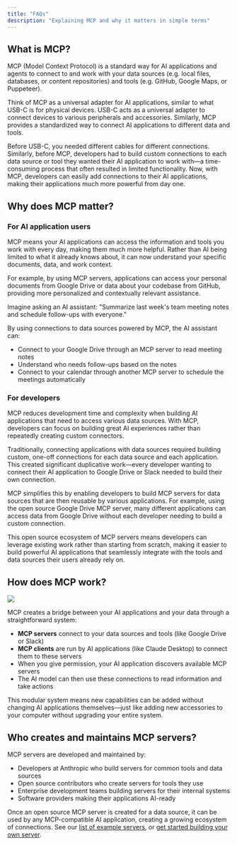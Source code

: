 ```yaml
---
title: "FAQs"
description: "Explaining MCP and why it matters in simple terms"
---
```


## What is MCP?

MCP (Model Context Protocol) is a standard way for AI applications and agents to connect to and work with your data sources (e.g. local files, databases, or content repositories) and tools (e.g. GitHub, Google Maps, or Puppeteer).

Think of MCP as a universal adapter for AI applications, similar to what USB-C is for physical devices. USB-C acts as a universal adapter to connect devices to various peripherals and accessories. Similarly, MCP provides a standardized way to connect AI applications to different data and tools.

Before USB-C, you needed different cables for different connections. Similarly, before MCP, developers had to build custom connections to each data source or tool they wanted their AI application to work with—a time-consuming process that often resulted in limited functionality. Now, with MCP, developers can easily add connections to their AI applications, making their applications much more powerful from day one.

## Why does MCP matter?

### For AI application users

MCP means your AI applications can access the information and tools you work with every day, making them much more helpful. Rather than AI being limited to what it already knows about, it can now understand your specific documents, data, and work context.

For example, by using MCP servers, applications can access your personal documents from Google Drive or data about your codebase from GitHub, providing more personalized and contextually relevant assistance.

Imagine asking an AI assistant: "Summarize last week's team meeting notes and schedule follow-ups with everyone."

By using connections to data sources powered by MCP, the AI assistant can:

- Connect to your Google Drive through an MCP server to read meeting notes
- Understand who needs follow-ups based on the notes
- Connect to your calendar through another MCP server to schedule the meetings automatically

### For developers

MCP reduces development time and complexity when building AI applications that need to access various data sources. With MCP, developers can focus on building great AI experiences rather than repeatedly creating custom connectors.

Traditionally, connecting applications with data sources required building custom, one-off connections for each data source and each application. This created significant duplicative work—every developer wanting to connect their AI application to Google Drive or Slack needed to build their own connection.

MCP simplifies this by enabling developers to build MCP servers for data sources that are then reusable by various applications. For example, using the open source Google Drive MCP server, many different applications can access data from Google Drive without each developer needing to build a custom connection.

This open source ecosystem of MCP servers means developers can leverage existing work rather than starting from scratch, making it easier to build powerful AI applications that seamlessly integrate with the tools and data sources their users already rely on.

## How does MCP work?

<Frame>
  <img src="/images/mcp-simple-diagram.png" />
</Frame>

MCP creates a bridge between your AI applications and your data through a straightforward system: 

- **MCP servers** connect to your data sources and tools (like Google Drive or Slack)
- **MCP clients** are run by AI applications (like Claude Desktop) to connect them to these servers
- When you give permission, your AI application discovers available MCP servers
- The AI model can then use these connections to read information and take actions

This modular system means new capabilities can be added without changing AI applications themselves—just like adding new accessories to your computer without upgrading your entire system.

## Who creates and maintains MCP servers?

MCP servers are developed and maintained by: 

- Developers at Anthropic who build servers for common tools and data sources 
- Open source contributors who create servers for tools they use 
- Enterprise development teams building servers for their internal systems 
- Software providers making their applications AI-ready 

Once an open source MCP server is created for a data source, it can be used by any MCP-compatible AI application, creating a growing ecosystem of connections. See our [list of example servers](https://modelcontextprotocol.io/examples), or [get started building your own server](https://modelcontextprotocol.io/quickstart/server).